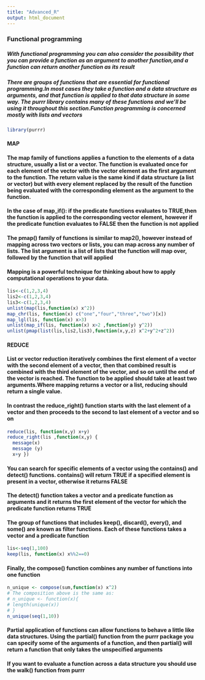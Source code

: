 ```yaml
---
title: "Advanced_R"
output: html_document
---
```



### Functional programming
##### With functional programming you can also consider the possibility that you can provide a function as an argument to another function,and a function can return another function as its result
##### There are groups of functions that are essential for functional programming.In most cases they take a function and a data structure as arguments, and that function is applied to that data structure in some way. The purrr library contains many of these functions and we'll be using it throughout this section.Function programming is concerned mostly with lists and vectors
```r
library(purrr)
```
#### MAP
#### The map family of functions applies a function to the elements of a data structure, usually a list or a vector. The function is evaluated once for each element of the vector with the vector element as the first argument to the function. The return value is the same kind if data structure (a list or vector) but with every element replaced by the result of the function being evaluated with the corresponding element as the argument to the function.
#### In the case of map_if(): if the predicate functions evaluates to TRUE,then the function is applied to the corresponding vector element, however if the predicate function evaluates to FALSE then the function is not applied
#### The pmap() family of functions is similar to map2(), however instead of mapping across two vectors or lists, you can map across any number of lists. The list argument is a list of lists that the function will map over, followed by the function that will applied
#### Mapping is a powerful technique for thinking about how to apply computational operations to your data.
```r
lis<-c(1,2,3,4)
lis2<-c(1,2,3,4)
lis3<-c(1,2,3,4)
unlist(map(lis,function(x) x^2))
map_chr(lis, function(x) c("one","four","three","two")[x])
map_lgl(lis, function(x) x>3)
unlist(map_if(lis, function(x) x>2 ,function(y) y^2))
unlist(pmap(list(lis,lis2,lis3),function(x,y,z) x^2+y^2+z^2))
```

#### REDUCE
#### List or vector reduction iteratively combines the first element of a vector with the second element of a vector, then that combined result is combined with the third element of the vector, and so on until the end of the vector is reached. The function to be applied should take at least two arguments.Where mapping returns a vector or a list, reducing should return a single value.
#### In contrast the reduce_right() function starts with the last element of a vector and then proceeds to the second to last element of a vector and so on
```r
reduce(lis, function(x,y) x+y)
reduce_right(lis ,function(x,y) { 
  message(x) 
  message (y) 
  x+y })
```

#### You can search for specific elements of a vector using the contains() and detect() functions. contains() will return TRUE if a specified element is present in a vector, otherwise it returns FALSE
#### The detect() function takes a vector and a predicate function as arguments and it returns the first element of the vector for which the predicate function returns TRUE
#### The group of functions that includes keep(), discard(), every(), and some() are known as filter functions. Each of these functions takes a vector and a predicate function
```r
lis<-seq(1,100)
keep(lis, function(x) x%%2==0)
```
#### Finally, the compose() function combines any number of functions into one function
```r
n_unique <- compose(sum,function(x) x^2)
# The composition above is the same as:
# n_unique <- function(x){
# length(unique(x))
# }
n_unique(seq(1,10))
```
#### Partial application of functions can allow functions to behave a little like data structures. Using the partial() function from the purrr package you can specify some of the arguments of a function, and then partial() will return a function that only takes the unspecified arguments
#### If you want to evaluate a function across a data structure you should use the walk() function from purrr


